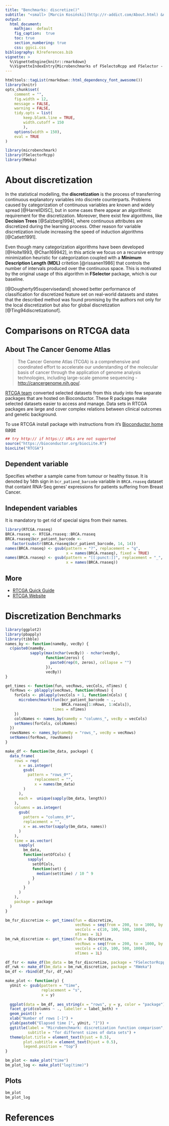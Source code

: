 ```yaml
---
title: "Benchmarks: discretize()"
subtitle: "<small> [Marcin Kosiński](http://r-addict.com/About.html) &nbsp;&nbsp;<a href='https://stackoverflow.com/users/3857701'><i class='fa fa-stack-overflow'></i></a>&nbsp;&nbsp;<a href='https://r-addict.com'><i class='fa fa-comment'></i></a>&nbsp;&nbsp;<a href='https://github.com/MarcinKosinski'><i class='fa fa-github'></i></a>&nbsp;&nbsp;<a href='mailto:m.p.kosinski@gmail.com'><i class='fa fa-envelope-o'></i></a> <br> [Krzysztof Słomczyński](https://www.linkedin.com/in/krzysztof-s%C5%82omczy%C5%84ski-20a364134) &nbsp;&nbsp;<a href='https://github.com/krzyslom'><i class='fa fa-github'></i></a>&nbsp;&nbsp;<a href='mailto:krzysztofslomczynski@gmail.com'><i class='fa fa-envelope-o'></i></a></small><br>"
output:
  html_document:
    mathjax:  default
    fig_caption:  true
    toc: true
    section_numbering: true
    css: ggsci.css
bibliography: RJreferences.bib
vignette: >
  %\VignetteEngine{knitr::rmarkdown}
  %\VignetteIndexEntry{Microbenchmarks of FSelectoRcpp and FSelector - discretization}
---
```


```r
htmltools::tagList(rmarkdown::html_dependency_font_awesome())
library(knitr)
opts_chunk$set(
    comment = "",
    fig.width = 12, 
    message = FALSE,
    warning = FALSE,
    tidy.opts = list(
        keep.blank.line = TRUE,
        width.cutoff = 150
        ),
    options(width = 150),
    eval = TRUE
)
```

```r
library(microbenchmark)
library(FSelectorRcpp)
library(RWeka)
```

# About discretization

In the statistical modelling, the **discretization** is the process of transferring continuous explanatory variables into discrete counterparts. Problems caused by categorization of continuous variables are known and widely spread [@HarrellDISC], but in some cases there appear an algorithmic requirement for the discretization. Moreover, there exist few algorithms, like **Decision Trees** [@Salzberg1994], where continuous attributes are discretized during the learning process.  Other reason for variable discretization include increasing the speed of induction algorithms [@Catlett1991].

Even though many categorization algorithms have been developed [@Holte1993, @Chan169942], in this article we focus on a recursive entropy minimization heuristic for categorization coupled with a **Minimum Description Length (MDL)** critetion [@rissanen1986] that controls the number of intervals produced over the continuous space. This is motivated by the original usage of this algorithm in **FSelector** package, which is our baseline. 

[@Dougherty95supervisedand] showed better performance of classification for discretized feature set on real-world datasets and states that the described method was found promising by the authors not only for the local discretization but also for global discretization [@Ting94discretizationof].


# Comparisons on RTCGA data

## About The Cancer Genome Atlas

> The Cancer Genome Atlas (TCGA) is a comprehensive and coordinated effort to accelerate our understanding of the molecular basis of cancer through the application of genome analysis technologies, including large-scale genome sequencing - [http://cancergenome.nih.gov/](http://cancergenome.nih.gov/). 

[RTCGA team](https://github.com/orgs/RTCGA/people) converted selected datasets from this study into few separate packages that are hosted on Bioconductor. These R packages make selected datasets easier to access and manage. Data sets in RTCGA packages are large and cover complex relations between clinical outcomes and genetic background.

To use RTCGA install package with instructions from it's [Bioconductor home page](https://www.bioconductor.org/packages/RTCGA/)

```r
## try http:// if https:// URLs are not supported
source("https://bioconductor.org/biocLite.R")
biocLite("RTCGA")
```

## Dependent variable

Specifies whether a sample came from tumour or healthy tissue. It is denoted by 14th sign in `bcr_patiend_barcode` variable in `BRCA.rnaseq` dataset that containt RNA-Seq genes' expressions for patients suffering from Breast Cancer.

## Independent variables

It is mandatory to get rid of special signs from their names.

```r
library(RTCGA.rnaseq)
BRCA.rnaseq <- RTCGA.rnaseq::BRCA.rnaseq
BRCA.rnaseq$bcr_patient_barcode <- 
   factor(substr(BRCA.rnaseq$bcr_patient_barcode, 14, 14))
names(BRCA.rnaseq) <- gsub(pattern = "?", replacement = "q",
                           x = names(BRCA.rnaseq), fixed = TRUE)
names(BRCA.rnaseq) <- gsub(pattern = "[[:punct:]]", replacement = "_",
                           x = names(BRCA.rnaseq))
```

## More

- [RTCGA Quick Guide](http://r-addict.com/2016/05/04/RTCGA-Quick-Guide.html)
- [RTCGA Website](http://rtcga.github.io/RTCGA/)

# Discretization Benchmarks

```r
library(ggplot2)
library(pbapply)
library(tibble)
names_by <- function(nameBy, vecBy) {
  c(paste0(nameBy,
           sapply(max(nchar(vecBy)) - nchar(vecBy),
                  function(zeros) {
                    paste0(rep(0, zeros), collapse = "")
                  }), 
                  vecBy))
}

get_times <- function(fun, vecRows, vecCols, nTimes) {
  forRows <- pblapply(vecRows, function(nRows) {
    forCols <- pblapply(vecCols + 1, function(nCols) {
      microbenchmark(fun(bcr_patient_barcode ~ .,
                         BRCA.rnaseq[1:nRows, 1:nCols]),
                     times = nTimes)
    })
    colsNames <- names_by(nameBy = "columns_", vecBy = vecCols)
    setNames(forCols, colsNames)
  })
  rowsNames <- names_by(nameBy = "rows_", vecBy = vecRows)
  setNames(forRows, rowsNames)
}

make_df <- function(bm_data, package) {
  data_frame(
    rows = rep(
      x = as.integer(
        gsub(
          pattern = "rows_0*",
             replacement = "",
             x = names(bm_data)
        )
      ),
      each =  unique(sapply(bm_data, length))
    ),
    columns = as.integer(
      gsub(
        pattern = "columns_0*",
        replacement = "",
        x = as.vector(sapply(bm_data, names))
      )
    ),
    time = as.vector(
      sapply(
        bm_data,
        function(setOfCols) {
          sapply(
            setOfCols,
            function(set) {
              median(set$time) / 10 ^ 9
            }
          )
        }
      )
    ),
    package = package
  )
}

bm_fsr_discretize <- get_times(fun = discretize,
                               vecRows = seq(from = 200, to = 1000, by = 200),
                               vecCols = c(10, 100, 500, 1000),
                               nTimes = 1L)
bm_rwk_discretize <- get_times(fun = Discretize,
                               vecRows = seq(from = 200, to = 1000, by = 200),
                               vecCols = c(10, 100, 500, 1000),
                               nTimes = 1L)

df_fsr <- make_df(bm_data = bm_fsr_discretize, package = "FSelectorRcpp")
df_rwk <- make_df(bm_data = bm_rwk_discretize, package = "RWeka")
bm_df <- rbind(df_fsr, df_rwk)

make_plot <- function(y) {
  yUnit <- gsub(pattern = "time",
                replacement = "s",
                x = y)
  
  ggplot(data = bm_df, aes_string(x = "rows", y = y, color = "package")) +
  facet_grid(columns ~ ., labeller = label_both) +
  geom_point() +
  xlab("Number of rows [-]") +
  ylab(paste0("Elapsed time [", yUnit, "]")) +
  ggtitle(label = "Microbenchmark: discretization function comparison",
          subtitle = "for different sizes of data sets") +
  theme(plot.title = element_text(hjust = 0.5),
        plot.subtitle = element_text(hjust = 0.5),
        legend.position = "top")
}

bm_plot <- make_plot("time")
bm_plot_log <- make_plot("log(time)")
```

## Plots

```r
bm_plot
bm_plot_log
```

# References
